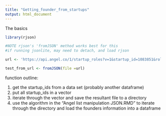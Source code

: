---
title: "Getting_founder_from_startups"
output: html_document
---


The basics
```{r cars}

library(rjson)

#NOTE rjson's 'fromJSON' method works best for this
#if running jsonlite, may need to detach, and load rjson

url <- 'https://api.angel.co/1/startup_roles?v=1&startup_id=1083851&role=founder&access_token=1be911c0e97dfeffb93e8e113eea82a25f32cf6e415625fc'

test_from_url <- fromJSON(file =url)

```

function outline:

1) get the startup_ids from a data set (probably another dataframe)
2) put all startup_ids in a vector
3) iterate through the vector and save the resultant file to a directory
4) use the algorithm in the "Angel list manipulation JSON.RMD" to iterate through
the directory and load the founders information into a dataframe

